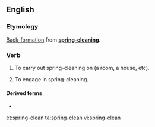 ==English==

===Etymology===
[[back-formation|Back-formation]] from '''[[spring-cleaning]]'''.

===Verb===
{{en-verb}}

# {{label|en|transitive}} To carry out spring-cleaning on (a room, a house, etc).
# {{label|en|intransitive}} To engage in spring-cleaning.

====Derived terms====
* {{l|en|spring-cleaner}}

[[et:spring-clean]]
[[ta:spring-clean]]
[[vi:spring-clean]]
